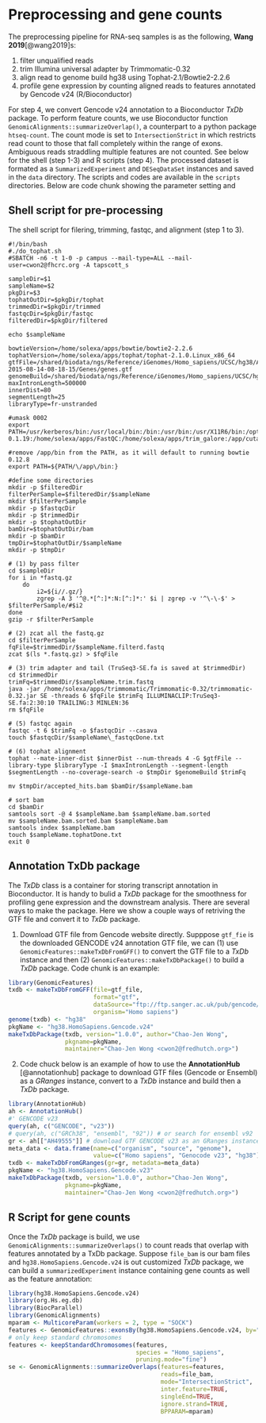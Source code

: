 # Preprocessing and gene counts {#preprocessing}

The preprocessing pipeline for RNA-seq samples is as the following, **Wang 2019**[@wang2019]s:

1. filter unqualified reads  
2. trim Illumina universal adapter by Trimmomatic-0.32  
3. align read to genome build hg38 using Tophat-2.1/Bowtie2-2.2.6  
4. profile gene expression by counting aligned reads to features annotated by Gencode v24 (R/Bioconductor)  

For step 4, we convert Gencode v24 annotation to a Bioconductor _TxDb_ package. To perform feature counts, we use Bioconductor function `GenomicAlignments::summarizeOverlap()`, a counterpart to a python package `htseq-count`. The count mode is set to `IntersectionStrict` in which restricts read count to those that fall completely within the range of exons.  Ambiguous reads straddling multiple features are not counted. See below for the shell (step 1-3) and R scripts (step 4). The processed dataset is formated as a `SummarizedExperiment` and `DESeqDataSet` instances and saved in the `data` directory. The scripts and codes are available in the `scripts` directories. Below are code chunk showing the parameter setting and 


## Shell script for pre-processing
The shell script for filering, trimming, fastqc, and alignment (step 1 to 3).

```
#!/bin/bash
#./do_tophat.sh
#SBATCH -n6 -t 1-0 -p campus --mail-type=ALL --mail-user=cwon2@fhcrc.org -A tapscott_s

sampleDir=$1
sampleName=$2
pkgDir=$3
tophatOutDir=$pkgDir/tophat
trimmedDir=$pkgDir/trimmed
fastqcDir=$pkgDir/fastqc
filteredDir=$pkgDir/filtered

echo $sampleName

bowtieVersion=/home/solexa/apps/bowtie/bowtie2-2.2.6
tophatVersion=/home/solexa/apps/tophat/tophat-2.1.0.Linux_x86_64
gtfFile=/shared/biodata/ngs/Reference/iGenomes/Homo_sapiens/UCSC/hg38/Annotation/Archives/archive-2015-08-14-08-18-15/Genes/genes.gtf
genomeBuild=/shared/biodata/ngs/Reference/iGenomes/Homo_sapiens/UCSC/hg38/Sequence/Bowtie2Index/genome
maxIntronLength=500000
innerDist=80
segmentLength=25
libraryType=fr-unstranded

#umask 0002
export PATH=/usr/kerberos/bin:/usr/local/bin:/bin:/usr/bin:/usr/X11R6/bin:/opt/moab/bin:$bowtieVersion:$tophatVersion:/home/solexa/apps/samtools/samtools-0.1.19:/home/solexa/apps/FastQC:/home/solexa/apps/trim_galore:/app/cutadapt/1.1/bin

#remove /app/bin from the PATH, as it will default to running bowtie 0.12.8
export PATH=${PATH/\/app\/bin:}

#define some directories
mkdir -p $filteredDir
filterPerSample=$filteredDir/$sampleName
mkdir $filterPerSample
mkdir -p $fastqcDir
mkdir -p $trimmedDir
mkdir -p $tophatOutDir
bamDir=$tophatOutDir/bam
mkdir -p $bamDir
tmpDir=$tophatOutDir/$sampleName
mkdir -p $tmpDir

# (1) by pass filter
cd $sampleDir
for i in *fastq.gz
    do
        i2=${i//.gz/}
        zgrep -A 3 '^@.*[^:]*:N:[^:]*:' $i | zgrep -v '^\-\-$' > $filterPerSample/#$i2
done
gzip -r $filterPerSample

# (2) zcat all the fastq.gz 
cd $filterPerSample
fqFile=$trimmedDir/$sampleName.filterd.fastq
zcat $(ls *.fastq.gz) > $fqFile

# (3) trim adapter and tail (TruSeq3-SE.fa is saved at $trimmedDir)
cd $trimmedDir
trimFq=$trimmedDir/$sampleName.trim.fastq
java -jar /home/solexa/apps/trimmomatic/Trimmomatic-0.32/trimmomatic-0.32.jar SE -threads 6 $fqFile $trimFq ILLUMINACLIP:TruSeq3-SE.fa:2:30:10 TRAILING:3 MINLEN:36 
rm $fqFile

# (5) fastqc again
fastqc -t 6 $trimFq -o $fastqcDir --casava
touch $fastqcDir/$sampleName\_fastqcDone.txt

# (6) tophat alignment
tophat --mate-inner-dist $innerDist --num-threads 4 -G $gtfFile --library-type $libraryType -I $maxIntronLength --segment-length $segmentLength --no-coverage-search -o $tmpDir $genomeBuild $trimFq

mv $tmpDir/accepted_hits.bam $bamDir/$sampleName.bam

# sort bam
cd $bamDir
samtools sort -@ 4 $sampleName.bam $sampleName.bam.sorted
mv $sampleName.bam.sorted.bam $sampleName.bam
samtools index $sampleName.bam
touch $sampleName.tophatDone.txt
exit 0
```

## Annotation TxDb package 
The _TxDb_ class is a container for storing transcript annotation in Bioconductor. It is handy to bulid a _TxDb_ package for the smoothness for profiling gene expression and the downstream analysis. There are several ways to make the package. Here we show a couple ways of retriving the GTF file and convert it to _TxDb_ package.  

1. Download GTF file from Gencode website directly. Supppose `gtf_fie` is the downloaded GENCODE v24 annotation GTF file, we can (1) use `GenomicFeatures::makeTxDbFromGFF()` to convert the GTF file to a _TxDb_ instance and then (2) `GenomicFeatures::makeTxDbPackage()` to build a _TxDb_ package. Code chunk is an example:

```r
library(GenomicFeatures)
txdb <- makeTxDbFromGFF(file=gtf_file,
                        format="gtf",
                        dataSource="ftp://ftp.sanger.ac.uk/pub/gencode/Gencode_human",
                        organism="Homo sapiens")
genome(txdb) <- "hg38"
pkgName <- "hg38.HomoSapiens.Gencode.v24"
makeTxDbPackage(txdb, version="1.0.0", author="Chao-Jen Wong",
                pkgname=pkgName,
                maintainer="Chao-Jen Wong <cwon2@fredhutch.org>")
```

2. Code chuck below is an example of how to use the **AnnotationHub** [@annotationhub] package to download GTF files (Gencode or Ensembl) as a _GRanges_ instance, convert to a _TxDb_ instance and build then a _TxDb_ package. 

```r
library(AnnotationHub)
ah <- AnnotationHub()
#' GENCODE v23
query(ah, c("GENCODE", "v23")) 
# query(ah, c("GRCh38", "ensembl", "92")) # or search for ensembl v92
gr <- ah[["AH49555"]] # download GTF GENCODE v23 as an GRanges instance
meta_data <- data.frame(name=c("organism", "source", "genome"), 
                        value=c("Homo sapiens", "Genocode v23", "hg38"))
txdb <- makeTxDbFromGRanges(gr=gr, metadata=meta_data)
pkgName <- "hg38.HomoSapiens.Gencode.v23"
makeTxDbPackage(txdb, version="1.0.0", author="Chao-Jen Wong",
                pkgname=pkgName,
                maintainer="Chao-Jen Wong <cwon2@fredhutch.org>")
```

## R Script for gene counts
Once the _TxDb_ package is build, we use `GenomicAlignments::summarizeOverlaps()` to count reads that overlap with features annotated by a TxDb package. Suppose `file_bam` is our bam files and `hg38.HomoSapiens.Gencode.v24` is out customized _TxDb_ package, we can build a `summarizedExperiment` instance containing gene counts as well as the feature annotation:

```r
library(hg38.HomoSapiens.Gencode.v24)
library(org.Hs.eg.db)
library(BiocParallel)
library(GenomicAlignments)
mparam <- MulticoreParam(workers = 2, type = "SOCK")
features <- GenomicFeatures::exonsBy(hg38.HomoSapiens.Gencode.v24, by="gene")
# only keep standard chromosomes
features <- keepStandardChromosomes(features,
                                    species = "Homo_sapiens",
                                    pruning.mode="fine")
se <- GenomicAlignments::summarizeOverlaps(features=features,
                                           reads=file_bam,
                                           mode="IntersectionStrict",
                                           inter.feature=TRUE,
                                           singleEnd=TRUE,
                                           ignore.strand=TRUE,
                                           BPPARAM=mparam)
```


